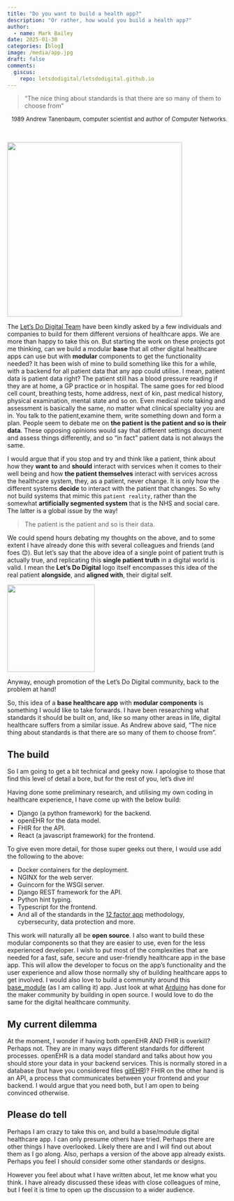 ```yaml
---
title: "Do you want to build a health app?"
description: "Or rather, how would you build a health app?"
author:
  - name: Mark Bailey
date: 2025-01-30
categories: [blog]
image: /media/app.jpg
draft: false
comments:
  giscus:
    repo: letsdodigital/letsdodigital.github.io
---
```


> "The nice thing about standards is that there are so many of them to choose from"

<div style="text-align: right; font-size: small;">1989 Andrew Tanenbaum, computer scientist and author of Computer Networks.</div>

\

![](/media/app.jpg){height=400px fig-align="center" fig-alt="The word 'App' outlined and background filled with red pen."}

The [Let's Do Digital Team](https://letsdodigital.org/who-are-we.html) have been kindly asked by a few individuals and companies to build for them different versions of healthcare apps. We are more than happy to take this on. But starting the work on these projects got me thinking, can we build a modular **base** that all other digital healthcare apps can use but with **modular** components to get the functionality needed? It has been wish of mine to build something like this for a while, with a backend for all patient data that any app could utilise. I mean, patient data is patient data right? The patient still has a blood pressure reading if they are at home, a GP practice or in hospital. The same goes for red blood cell count, breathing tests, home address, next of kin, past medical history, physical examination, mental state and so on. Even medical note taking and assessment is basically the same, no matter what clinical speciality you are in. You talk to the patient,examine them, write something down and form a plan. People seem to debate me on **the patient is the patient and so is their data**. These opposing opinions would say that different settings document and assess things differently, and so "in fact" patient data is not always the same.

I would argue that if you stop and try and think like a patient, think about how they **want to** and **should** interact with services when it comes to their well being and how **the patient themselves** interact with services across the healthcare system, they, as a patient, never change. It is only how the different systems **decide** to interact with the patient that changes. So why not build systems that mimic this `patient reality`, rather than the somewhat **artificially segmented system** that is the NHS and social care. The latter is a global issue by the way!

> The patient is the patient and so is their data.

We could spend hours debating my thoughts on the above, and to some extent I have already done this with several colleagues and friends (and foes 😊). But let's say that the above idea of a single point of patient truth is actually true, and replicating this **single patient truth** in a digital world is valid. I mean the **Let's Do Digital** logo itself encompasses this idea of the real patient **alongside**, and **aligned with**, their digital self.

![](/media/ldd-logo.png){height=200px fig-align="center" fig-alt="The Let's Do Digital logo, a person with a digital head."}

Anyway, enough promotion of the Let's Do Digital community, back to the problem at hand!

So, this idea of a **base healthcare app** with **modular components** is something I would like to take forwards. I have been researching what standards it should be built on, and, like so many other areas in life, digital healthcare suffers from a similar issue. As Andrew above said, "The nice thing about standards is that there are so many of them to choose from".

## The build

So I am going to get a bit technical and geeky now. I apologise to those that find this level of detail a bore, but for the rest of you, let's dive in!

Having done some preliminary research, and utilising my own coding in healthcare experience, I have come up with the below build:

- Django (a python framework) for the backend.
- openEHR for the data model.
- FHIR for the API.
- React (a javascript framework) for the frontend.

To give even more detail, for those super geeks out there, I would use add the following to the above:

- Docker containers for the deployment.
- NGINX for the web server.
- Guincorn for the WSGI server.
- Django REST framework for the API.
- Python hint typing.
- Typescript for the frontend.
- And all of the standards in the [12 factor app](https://12factor.net/) methodology, cybersecurity, data protection and more.

This work will naturally all be **open source**. I also want to build these modular components so that they are easier to use, even for the less experienced developer. I wish to put most of the complexities that are needed for a fast, safe, secure and user-friendly healthcare app in the base app. This will allow the developer to focus on the app's functionality and the user experience and allow those normally shy of building healthcare apps to get involved. I would also love to build a community around this [base_module](https://github.com/letsdodigital/base_module) (as I am calling it) app. Just look at what [Arduino](https://www.arduino.cc/) has done for the maker community by building in open source. I would love to do the same for the digital healthcare community.

## My current dilemma

At the moment, I wonder if having both openEHR AND FHIR is overkill? Perhaps not. They are in many ways different standards for different processes. openEHR is a data model standard and talks about how you should store your data in your backend services. This is normally stored in a database (but have you considered files [gitEHR](https://gitehr.org/))? FHIR on the other hand is an API, a process that communicates between your frontend and your backend. I would argue that you need both, but I am open to being convinced otherwise.

## Please do tell

Perhaps I am crazy to take this on, and build a base/module digital healthcare app. I can only presume others have tried. Perhaps there are other things I have overlooked. Likely there are and I will find out about them as I go along. Also, perhaps a version of the above app already exists. Perhaps you feel I should consider some other standards or designs.

However you feel about what I have written about, let me know what you think. I have already discussed these ideas with close colleagues of mine, but I feel it is time to open up the discussion to a wider audience.
